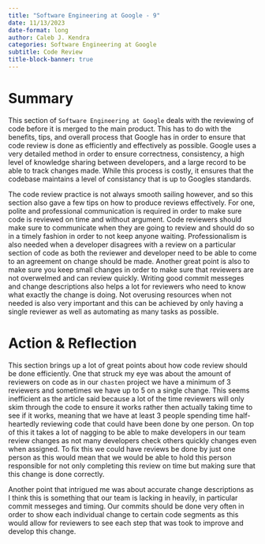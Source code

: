 ```yaml
---
title: "Software Engineering at Google - 9"
date: 11/13/2023
date-format: long
author: Caleb J. Kendra
categories: Software Engineering at Google
subtitle: Code Review
title-block-banner: true
---
```


# Summary

This section of `Software Engineering at Google` deals with the reviewing of code before it is merged to the main product. This has to do with the benefits, tips, and overall process that Google has in order to ensure that code review is done as efficiently and effectively as possible. Google uses a very detailed method in order to ensure correctness, consistency, a high level of knowledge sharing between developers, and a large record to be able to track changes made. While this process is costly, it ensures that the codebase maintains a level of consistancy that is up to Googles standards.

The code review practice is not always smooth sailing however, and so this section also gave a few tips on how to produce reviews effectively. For one, polite and professional communication is required in order to make sure code is reviewed on time and without argument. Code reviewers should make sure to communicate when they are going to review and should do so in a timely fashion in order to not keep anyone waiting. Professionalism is also needed when a developer disagrees with a review on a particular section of code as both the reviewer and developer need to be able to come to an agreement on change should be made. Another great point is also to make sure you keep small changes in order to make sure that reviewers are not overwelmed and can review quickly. Writing good commit messeges and change descriptions also helps a lot for reviewers who need to know what exactly the change is doing. Not overusing resources when not needed is also very important and this can be achieved by only having a single reviewer as well as automating as many tasks as possible. 

# Action & Reflection

This section brings up a lot of great points about how code review should be done efficiently. One that struck my eye was about the amount of reviewers on code as in our `chasten` project we have a minimum of 3 reviewers and sometimes we have up to 5 on a single change. This seems inefficient as the article said because a lot of the time reviewers will only skim through the code to ensure it works rather then actually taking time to see if it works, meaning that we have at least 3 people spending time half-heartedly reviewing code that could have been done by one person. On top of this it takes a lot of nagging to be able to make developers in our team review changes as not many developers check others quickly changes even when assigned. To fix this we could have reviews be done by just one person as this would mean that we would be able to hold this person responsible for not only completing this review on time but making sure that this change is done correctly. 

Another point that intrigued me was about accurate change descriptions as I think this is something that our team is lacking in heavily, in particular commit messeges and timing. Our commits should be done very often in order to show each individual change to certain code segments as this would allow for reviewers to see each step that was took to improve and develop this change.